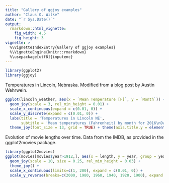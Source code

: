 ```yaml
---
title: "Gallery of ggjoy examples"
author: "Claus O. Wilke"
date: "`r Sys.Date()`"
output:
  rmarkdown::html_vignette:
    fig_width: 4.5
    fig_height: 3
vignette: >
  %\VignetteIndexEntry{Gallery of ggjoy examples}
  %\VignetteEngine{knitr::rmarkdown}
  %\usepackage[utf8]{inputenc}
---
```


```r
library(ggplot2)
library(ggjoy)
```

Temperatures in Lincoln, Nebraska. Modified from a [blog post](http://austinwehrwein.com/data-visualization/it-brings-me-ggjoy/) by Austin Wehrwein.
```r
ggplot(lincoln_weather, aes(x = `Mean Temperature [F]`, y = `Month`)) +
  geom_joy(scale = 3, rel_min_height = 0.01) +
  scale_x_continuous(expand = c(0.01, 0)) +
  scale_y_discrete(expand = c(0.01, 0)) +
  labs(title = 'Temperatures in Lincoln NE',
       subtitle = 'Mean temperatures (Fahrenheit) by month for 2016\nData: Original CSV from the Weather Underground') +
  theme_joy(font_size = 13, grid = TRUE) + theme(axis.title.y = element_blank())
```

Evolution of movie lengths over time. Data from the IMDB, as provided in the ggplot2movies package.
```r
library(ggplot2movies)
ggplot(movies[movies$year>1912,], aes(x = length, y = year, group = year)) +
  geom_joy(scale = 10, size = 0.25, rel_min_height = 0.03) +
  theme_joy() +
  scale_x_continuous(limits=c(1, 200), expand = c(0.01, 0)) +
  scale_y_reverse(breaks=c(2000, 1980, 1960, 1940, 1920, 1900), expand = c(0.01, 0))
```
